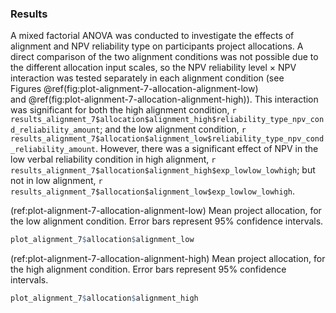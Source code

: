 ### Results

A mixed factorial ANOVA was conducted to investigate the effects of alignment
and NPV reliability type on participants project allocations. A direct
comparison of the two alignment conditions was not possible due to the different
allocation input scales, so the NPV reliability level $\times$ NPV
interaction was tested separately in each alignment condition (see
Figures \@ref(fig:plot-alignment-7-allocation-alignment-low)
and \@ref(fig:plot-alignment-7-allocation-alignment-high)). This interaction was
significant for both the high alignment condition,
`r results_alignment_7$allocation$alignment_high$reliability_type_npv_cond_reliability_amount`;
and the low alignment condition,
`r results_alignment_7$allocation$alignment_low$reliability_type_npv_cond_reliability_amount`.
However, there was a significant effect of NPV in the low verbal reliability
condition in high alignment,
`r results_alignment_7$allocation$alignment_high$exp_lowlow_lowhigh`; but not in
low alignment,
`r results_alignment_7$allocation$alignment_low$exp_lowlow_lowhigh`.

(ref:plot-alignment-7-allocation-alignment-low) Mean project allocation, for the low alignment condition. Error bars represent 95% confidence intervals.

```r
plot_alignment_7$allocation$alignment_low
```

(ref:plot-alignment-7-allocation-alignment-high) Mean project allocation, for the high alignment condition. Error bars represent 95% confidence intervals.

```r
plot_alignment_7$allocation$alignment_high
```
